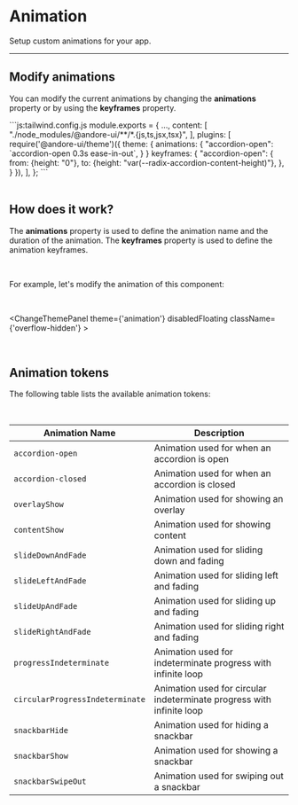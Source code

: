 
# Animation

Setup custom animations for your app.

---
## Modify animations

You can modify the current animations by changing the **animations** property or by using the **keyframes** property.

<div className="code-block mt-4">
```js:tailwind.config.js
module.exports = {
    ...,
    content: [
        "./node_modules/@andore-ui/**/*.{js,ts,jsx,tsx}",
    ],
    plugins: [
        require('@andore-ui/theme')({
            theme: {
                animations: {
                    "accordion-open": `accordion-open 0.3s ease-in-out`,
                }
            }
            keyframes: {
                "accordion-open": {
                    from: {height: "0"},
                    to: {height: "var(--radix-accordion-content-height)"},
                },
            }
        }),
    ],
};
```
</div>

<br />

## How does it work?

The **animations** property is used to define the animation name and the duration of the animation. The **keyframes** property is used to define the animation keyframes.

<br/>

For example, let's modify the animation of this component:

<br/>

<ChangeThemePanel theme={'animation'} disabledFloating className={'overflow-hidden'} >
    <SchematicAccordion  />
</ChangeThemePanel>

<br/>

## Animation tokens

The following table lists the available animation tokens:

<br/>

| Animation Name                | Description                                                                                 |
|-------------------------------|---------------------------------------------------------------------------------------------|
| `accordion-open`              | Animation used for when an accordion is open                                                |
| `accordion-closed`            | Animation used for when an accordion is closed                                              |
| `overlayShow`                 | Animation used for showing an overlay                                                       |
| `contentShow`                 | Animation used for showing content                                                          |
| `slideDownAndFade`            | Animation used for sliding down and fading                                                  |
| `slideLeftAndFade`            | Animation used for sliding left and fading                                                  |
| `slideUpAndFade`              | Animation used for sliding up and fading                                                    |
| `slideRightAndFade`           | Animation used for sliding right and fading                                                 |
| `progressIndeterminate`       | Animation used for indeterminate progress with infinite loop                                |
| `circularProgressIndeterminate` | Animation used for circular indeterminate progress with infinite loop                       |
| `snackbarHide`                | Animation used for hiding a snackbar                                                        |
| `snackbarShow`                | Animation used for showing a snackbar                                                       |
| `snackbarSwipeOut`            | Animation used for swiping out a snackbar                                                   |
